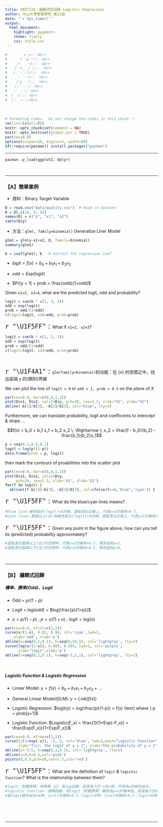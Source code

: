 ```yaml
---
title: UNIT12A：邏輯式性回歸 Logistic Regression
author: 中山大學管理學院 第21組
date: "`r Sys.time()`"
output: 
  html_document:
    highlight: pygments
    theme: flatly
    css: style.css
---
```


```r
#　      ∧_∧:: <br>
#　　　 (´･ω･`):: <br>
#　　 /⌒　　⌒)::  <br>
#　　/ へ_＿/ /::  <br>
#　 (＿＼＼ﾐ)/::  <br>
#　　 ｜ `-イ::  <br>
#　　 /ｙ　 )::  <br>
#　　/／　／:: <br>
#　 ／　／:: <br>
#　(　く::: <br>
#　|＼ ヽ:::<br>
```
　
```r
# Formating Codes.  Do not change the codes in this chunk !!
rm(list=ls(all=T))
knitr::opts_chunk$set(comment = NA)
knitr::opts_knit$set(global.par = TRUE)
par(cex=0.8)
options(scipen=20, digits=5, width=80)
if(!require(pacman)) install.packages("pacman")
```
<hr>

```r
pacman::p_load(ggplot2, dplyr)
```
<br><hr>

### 【A】簡單案例

+ 資料：Binary Target Variable

```r
D = read.csv("data/quality.csv")  # Read in dataset
D = D[,c(14, 4, 5)]
names(D) = c("y", "x1", "x2")
table(D$y)
```

+ 方法：`glm(, family=binomial)` Generalize Liner Model

```r
glm1 = glm(y~x1+x2, D, family=binomial)
summary(glm1)
```

```r
b = coef(glm1); b   # extract the regression coef
```

+ $logit = f(x) = b_0 + b_1 x_1 + b_2 x_2$

+ $odd = Exp(logit)$

+ $Pr[y = 1] = prob = \frac{odd}{1+odd}$

Given `x1=3, x2=4`, what are the predicted logit, odd and probability?
```r
logit = sum(b * c(1, 3, 4))
odd = exp(logit)
prob = odd/(1+odd)
c(logit=logit, odd=odd, prob=prob)
```

<span style="font-size:24px"> `r "\U1F5FF"` : </span>
What if `x1=2, x2=3`?

```r
logit = sum(b * c(1, 2, 3))
odd = exp(logit)
prob = odd/(1+odd)
c(logit=logit, odd=odd, prob=prob)
```
<br>

<span style="font-size:24px"> `r "\U1F4A1"` : </span>
`glm(family=binomial)`的功能：在 $\{x\}$ 的空間之中，找出區隔 $y$ 的(類別)界線

We can plot the line of `logit = 0` or `odd = 1, prob = 0.5` on the plane of $X$
```r
par(cex=0.8, mar=c(4,4,1,1))
plot(D$x1, D$x2, col=2+D$y, pch=20, cex=1.2, xlab="X1", ylab="X2")
abline(-b[1]/b[3], -b[2]/b[3], col="blue", lty=3)
```

Furthermore, we can translate probability, logit and coefficents to intercept & slope ...

$$f(x) = b_0 + b_1 x_1 + b_2 x_2 \; \Rightarrow \;  x_2 = \frac{f - b_0}{b_2} - \frac{b_1}{b_2}x_1$$

```r
p = seq(0.1,0.9,0.1)
logit = log(p/(1-p))
data.frame(prob = p, logit)
```

then mark the contours of proabilities into the scatter plot 
```r
par(cex=0.8, mar=c(4,4,1,1))
plot(D$x1, D$x2, col=2+D$y,
     pch=20, cex=1.3, xlab='X1', ylab='X2')
for(f in logit) {
  abline((f-b[1])/b[3], -b[2]/b[3], col=ifelse(f==0,'blue','cyan')) }
```

<span style="font-size:24px"> `r "\U1F5FF"` : </span>
What do the blue/cyan lines means?<br>
```r
#blue line:線性組合(logit)=0的線，當點落在此線上，代表y=1的機率=0.5。
#cyan lines:藍線以上(右)為線性組合(logit)>0的線，當點落在此線上，代表y=1的機率>0.5，離藍線越遠的線機率越接近1。藍線以下(左)為線性組合(logit)<0的線，當點落在此線上，代表y=1的機率<0.5，離藍線越遠的線機率越接近0。
```

<span style="font-size:24px"> `r "\U1F5FF"` : </span>
Given any point in the figure above, how can you tell its (predicted) probability approximately?<br>
```r
#當點落在藍線以上(右)的空間時，代表y=1的機率>0.5，預測值為y=1。
#當點落在藍線以下(左)的空間時，代表y=1的機率<0.5，預測值為y=0。
```


<br><hr>

### 【B】 邏輯式回歸

##### 機率、勝率(Odd)、Logit

+ Odd =  $p/(1-p)$

+ Logit = $log(odd)$ = $log(\frac{p}{1=p})$

+ $o = p/(1-p)$ ; $p = o/(1+o)$ ;  $logit = log(o)$

```r
par(cex=0.8, mfcol=c(1,2))
curve(x/(1-x), 0.02, 0.98, col='cyan',lwd=2, 
    ylab='odd', xlab='p')
abline(v=seq(0,1,0.1), h=seq(0,50,5), col='lightgray', lty=3)
curve(log(x/(1-x)), 0.005, 0.995, lwd=2, col='purple', 
      ylab="logit",xlab='p')
abline(v=seq(0,1,0.1), h=seq(-5,5,1), col='lightgray', lty=3)
```
<br>

##### Logistic Function & Logistic Regression

+ Linear Model: $y = f(x) = b_0 + b_1x_1 + b_2x_2 + ...$

+ General Linear Model(GLM): $y = Link(f(x))$ 

+ Logistic Regression: $logit(y) = log(\frac{p}{1-p}) = f(x) \text{ where } p = prob[y=1]$ 

+ Logistic Function: $Logistic(F_x) = \frac{1}{1+Exp(-F_x)} = \frac{Exp(F_x)}{1+Exp(F_x)}$

```r
par(cex=0.8, mfrow=c(1,1))
curve(1/(1+exp(-x)), -5, 5, col='blue', lwd=2,main="Logistic Function",
      xlab="f(x): the logit of y = 1", ylab="the probability of y = 1")
abline(v=-5:5, h=seq(0,1,0.1), col='lightgray', lty=2)
abline(v=0,h=0.5,col='pink')
points(0,0.5,pch=20,cex=1.5,col='red')
```

<span style="font-size:24px"> `r "\U1F5FF"` : </span>
What are the definition of `logit` & `logistic function`? What is the relationship between them?<br>
```r
#logit：對數勝算，將勝算（比）取log函數，其值會介於-∞到∞間。可視為x的線性組合。
#logistic function：邏輯函數，將logit（對數勝算）轉換為y=1的機率值，其值會介於0到1之間。用於求出類別變數的目標函數機率。
#當logit線性組合=0時，[y=1]的機率=0.5；logit>0時，[y=1]的機率>0.5；logit<0時，[y=1]的機率<0.5。
```

<br><br><br><hr>



